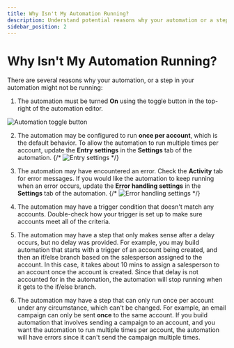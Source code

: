 ```yaml
---
title: Why Isn't My Automation Running?
description: Understand potential reasons why your automation or a step within it might not be running as expected.
sidebar_position: 2
---
```


# Why Isn't My Automation Running?

There are several reasons why your automation, or a step in your automation might not be running:

1. The automation must be turned **On** using the toggle button in the top-right of the automation editor.

![Automation toggle button](./img/automations/faqs/automation-toggle-button.png)

2. The automation may be configured to run **once per account**, which is the default behavior. To allow the automation to run multiple times per account, update the **Entry settings** in the **Settings** tab of the automation.
{/* ![Entry settings](./img/automations/faqs/entry-settings.png) */}

3. The automation may have encountered an error. Check the **Activity** tab for error messages. If you would like the automation to keep running when an error occurs, update the **Error handling settings** in the **Settings** tab of the automation.
{/* ![Error handling settings](./img/automations/faqs/error-handling-settings.png) */}

4. The automation may have a trigger condition that doesn't match any accounts. Double-check how your trigger is set up to make sure accounts meet all of the criteria.

5. The automation may have a step that only makes sense after a delay occurs, but no delay was provided. For example, you may build automation that starts with a trigger of an account being created, and then an if/else branch based on the salesperson assigned to the account. In this case, it takes about 10 mins to assign a salesperson to an account once the account is created. Since that delay is not accounted for in the automation, the automation will stop running when it gets to the if/else branch.

6. The automation may have a step that can only run once per account under any circumstance, which can't be changed. For example, an email campaign can only be sent **once** to the same account. If you build automation that involves sending a campaign to an account, and you want the automation to run multiple times per account, the automation will have errors since it can't send the campaign multiple times.